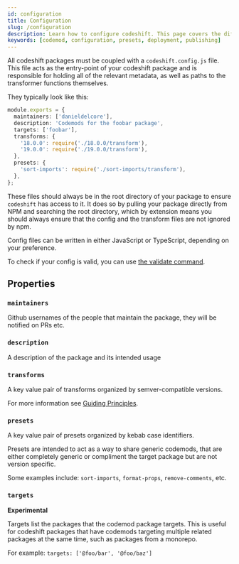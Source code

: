 ```yaml
---
id: configuration
title: Configuration
slug: /configuration
description: Learn how to configure codeshift. This page covers the different ways you can configure codemods withing your codebase.
keywords: [codemod, configuration, presets, deployment, publishing]
---
```


All codeshift packages must be coupled with a `codeshift.config.js` file.
This file acts as the entry-point of your codeshift package and is responsible for holding all of the relevant metadata, as well as paths to the transformer functions themselves.

They typically look like this:

```ts
module.exports = {
  maintainers: ['danieldelcore'],
  description: 'Codemods for the foobar package',
  targets: ['foobar'],
  transforms: {
    '18.0.0': require('./18.0.0/transform'),
    '19.0.0': require('./19.0.0/transform'),
  },
  presets: {
    'sort-imports': require('./sort-imports/transform'),
  },
};
```

These files should always be in the root directory of your package to ensure `codeshift` has access to it.
It does so by pulling your package directly from NPM and searching the root directory, which by extension means you should always ensure that the config and the transform files are not ignored by npm.

Config files can be written in either JavaScript or TypeScript, depending on your preference.

To check if your config is valid, you can use [the validate command](cli#validate).

## Properties

### `maintainers`

Github usernames of the people that maintain the package, they will be notified on PRs etc.

### `description`

A description of the package and its intended usage

### `transforms`

A key value pair of transforms organized by semver-compatible versions.

For more information see [Guiding Principles](guiding-principles#codemods-should-target-a-version-of-package).

### `presets`

A key value pair of presets organized by kebab case identifiers.

Presets are intended to act as a way to share generic codemods, that are either completely generic or compliment the target package but are not version specific.

Some examples include: `sort-imports`, `format-props`, `remove-comments`, etc.

### `targets`

**Experimental**

Targets list the packages that the codemod package targets.
This is useful for codeshift packages that have codemods targeting multiple related packages at the same time, such as packages from a monorepo.

For example: `targets: ['@foo/bar', '@foo/baz']`
